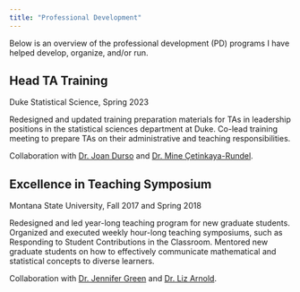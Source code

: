 ```yaml
---
title: "Professional Development"
---
```


Below is an overview of the professional development (PD) programs I have helped develop, organize, and/or run.

## Head TA Training

Duke Statistical Science, Spring 2023

Redesigned and updated training preparation materials for TAs in leadership positions in the statistical sciences department at Duke. Co-lead training meeting to prepare TAs on their administrative and teaching responsibilities.

Collaboration with [Dr. Joan Durso](https://scholars.duke.edu/person/joan.combs.durso) and [Dr. Mine Çetinkaya-Rundel](https://mine-cr.com/).


## Excellence in Teaching Symposium

Montana State University, Fall 2017 and Spring 2018

Redesigned and led year-long teaching program for new graduate students. Organized and executed weekly hour-long teaching symposiums, such as Responding to Student Contributions in the Classroom. Mentored new graduate students on how to effectively communicate mathematical and statistical concepts to diverse learners.

Collaboration with [Dr. Jennifer Green](https://directory.natsci.msu.edu/Directory/Profiles/Person/102588?org=2&group=152) and [Dr. Liz Arnold](https://mathematics.colostate.edu/person/?id=B1577B723415D27B13D66791298FF26F&sq=t).
